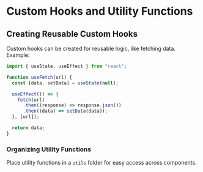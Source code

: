 # Custom Hooks and Utility Functions

## Creating Reusable Custom Hooks

Custom hooks can be created for reusable logic, like fetching data. Example:

```javascript
import { useState, useEffect } from "react";

function useFetch(url) {
  const [data, setData] = useState(null);

  useEffect(() => {
    fetch(url)
      .then((response) => response.json())
      .then((data) => setData(data));
  }, [url]);

  return data;
}
```

### **Organizing Utility Functions**

Place utility functions in a `utils` folder for easy access across components.
